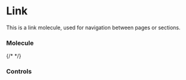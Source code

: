 

<Meta of={Story} />

# Link
This is a link molecule, used for navigation between pages or sections.

### Molecule
<Primary />

{/* <Canvas of={Story.Primary}/> */}
### Controls
<Controls />
<Stories />